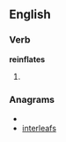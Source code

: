 
==English==

===Verb===
'''reinflates'''

# {{third-person singular of|[[reinflate]]}}

===Anagrams===
* {{alphagram|aeefilnrst}}
* [[interleafs#English|interleafs]]
